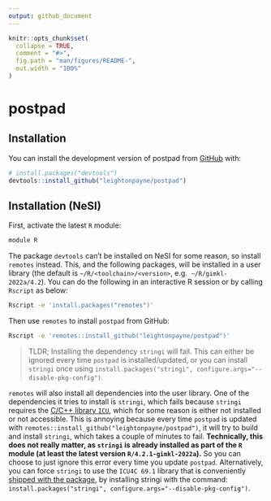 ```yaml
---
output: github_document
---
```


<!-- README.md is generated from README.Rmd. Please edit that file -->

```r
knitr::opts_chunk$set(
  collapse = TRUE,
  comment = "#>",
  fig.path = "man/figures/README-",
  out.width = "100%"
)
```

# postpad

<!-- badges: start -->
<!-- badges: end -->

## Installation

You can install the development version of postpad from [GitHub](https://github.com/) with:

``` r
# install.packages("devtools")
devtools::install_github("leightonpayne/postpad")
```

## Installation (NeSI)

First, activate the latest `R` module:

```bash
module R
```

The package `devtools` can't be installed on NeSI for some reason, so install
`remotes` instead. This, and the following packages, will be installed in a
user library (the default is `~/R/<toolchain>/<version>`, e.g. 
`~/R/gimkl-2022a/4.2`). You can do the following in an interactive R session or 
by calling `Rscript` as below:

```bash
Rscript -e 'install.packages("remotes")'
```

Then use `remotes` to install `postpad` from GitHub:

```bash
Rscript -e 'remotes::install_github("leightonpayne/postpad")'
```

> TLDR; Installing the dependency `stringi` will fail. This can either be
ignored every time `postpad` is installed/updated, or you can install `stringi`
once using `install.packages("stringi", configure.args="--disable-pkg-config")`.

`remotes` will also install all dependencies into the user library. One of 
the dependencies it tries to install is `stringi`, which fails because 
`stringi` requires the [C/C++ library `ICU`](https://icu.unicode.org/), which 
for some reason is either not installed or not accessible. This is annoying 
because every time `postpad` is updated with 
`remotes::install_github("leightonpayne/postpad")`, it will try to build and 
install `stringi`, which takes a couple of minutes to fail. 
**Technically, this does not really matter, as `stringi` is already installed 
as part of the `R` module (at least the latest version 
`R/4.2.1-gimkl-2022a`).** So you can choose to just ignore this error every
time you update `postpad`. Alternatively, you can force `stringi` to use the
`ICU4C 69.1` library that is conveniently 
[shipped with the package](https://stringi.gagolewski.com/install.html), by
installing stringi with the command: 
`install.packages("stringi", configure.args="--disable-pkg-config")`.
